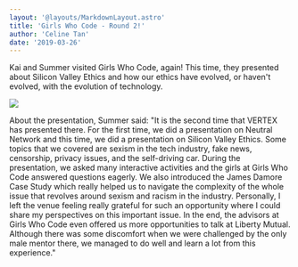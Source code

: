 ```yaml
---
layout: '@layouts/MarkdownLayout.astro'
title: 'Girls Who Code - Round 2!'
author: 'Celine Tan'
date: '2019-03-26'
---
```


Kai and Summer visited Girls Who Code, again! This time, they presented about Silicon Valley Ethics and how our ethics have evolved, or haven't evolved, with the evolution of technology.

![](/images/IMG_0015.png)

About the presentation, Summer said: "It is the second time that VERTEX has presented there. For the first time, we did a presentation on Neutral Network and this time, we did a presentation on Silicon Valley Ethics. Some topics that we covered are sexism in the tech industry, fake news, censorship, privacy issues, and the self-driving car. During the presentation, we asked many interactive activities and the girls at Girls Who Code answered questions eagerly. We also introduced the James Damore Case Study which really helped us to navigate the complexity of the whole issue that revolves around sexism and racism in the industry. Personally, I left the venue feeling really grateful for such an opportunity where I could share my perspectives on this important issue. In the end, the advisors at Girls Who Code even offered us more opportunities to talk at Liberty Mutual. Although there was some discomfort when we were challenged by the only male mentor there, we managed to do well and learn a lot from this experience."
